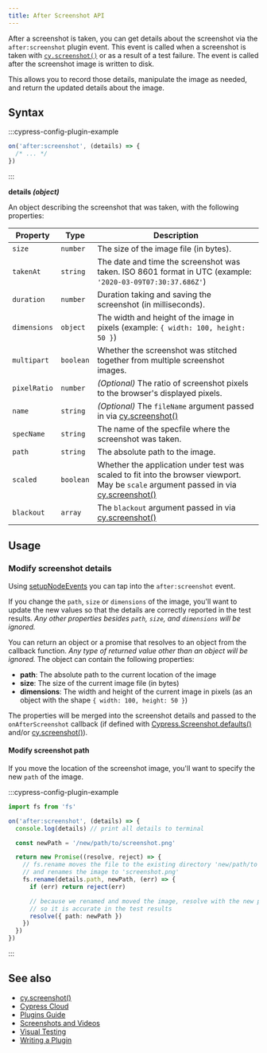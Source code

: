 ```yaml
---
title: After Screenshot API
---
```


After a screenshot is taken, you can get details about the screenshot via the
`after:screenshot` plugin event. This event is called when a screenshot is taken
with [`cy.screenshot()`](/api/commands/screenshot) or as a result of a test
failure. The event is called after the screenshot image is written to disk.

This allows you to record those details, manipulate the image as needed, and
return the updated details about the image.

## Syntax

<WarningSetupNodeEvents />

:::cypress-config-plugin-example

```js
on('after:screenshot', (details) => {
  /* ... */
})
```

:::

<Icon name="angle-right" /> **details _(object)_**

An object describing the screenshot that was taken, with the following
properties:

| Property     | Type      | Description                                                                                                                                                                 |
| ------------ | --------- | --------------------------------------------------------------------------------------------------------------------------------------------------------------------------- |
| `size`       | `number`  | The size of the image file (in bytes).                                                                                                                                      |
| `takenAt`    | `string`  | The date and time the screenshot was taken. ISO 8601 format in UTC (example: `'2020-03-09T07:30:37.686Z'`)                                                                  |
| `duration`   | `number`  | Duration taking and saving the screenshot (in milliseconds).                                                                                                                |
| `dimensions` | `object`  | The width and height of the image in pixels (example: `{ width: 100, height: 50 }`)                                                                                         |
| `multipart`  | `boolean` | Whether the screenshot was stitched together from multiple screenshot images.                                                                                               |
| `pixelRatio` | `number`  | _(Optional)_ The ratio of screenshot pixels to the browser's displayed pixels.                                                                                              |
| `name`       | `string`  | _(Optional)_ The `fileName` argument passed in via [cy.screenshot()](/api/commands/screenshot#Arguments)                                                                    |
| `specName`   | `string`  | The name of the specfile where the screenshot was taken.                                                                                                                    |
| `path`       | `string`  | The absolute path to the image.                                                                                                                                             |
| `scaled`     | `boolean` | Whether the application under test was scaled to fit into the browser viewport. May be `scale` argument passed in via [cy.screenshot()](/api/commands/screenshot#Arguments) |
| `blackout`   | `array`   | The `blackout` argument passed in via [cy.screenshot()](/api/commands/screenshot#Arguments)                                                                                 |

## Usage

### Modify screenshot details

Using [setupNodeEvents](/app/plugins/plugins-guide#Using-a-plugin) you can
tap into the `after:screenshot` event.

If you change the `path`, `size` or `dimensions` of the image, you'll want to
update the new values so that the details are correctly reported in the test
results. _Any other properties besides `path`, `size`, and `dimensions` will be
ignored._

You can return an object or a promise that resolves to an object from the
callback function. _Any type of returned value other than an object will be
ignored._ The object can contain the following properties:

- **path**: The absolute path to the current location of the image
- **size**: The size of the current image file (in bytes)
- **dimensions**: The width and height of the current image in pixels (as an
  object with the shape `{ width: 100, height: 50 }`)

The properties will be merged into the screenshot details and passed to the
`onAfterScreenshot` callback (if defined with
[Cypress.Screenshot.defaults()](/api/cypress-api/screenshot-api) and/or
[cy.screenshot()](/api/commands/screenshot)).

#### Modify screenshot path

If you move the location of the screenshot image, you'll want to specify the new
`path` of the image.

:::cypress-config-plugin-example

```ts
import fs from 'fs'
```

```ts
on('after:screenshot', (details) => {
  console.log(details) // print all details to terminal

  const newPath = '/new/path/to/screenshot.png'

  return new Promise((resolve, reject) => {
    // fs.rename moves the file to the existing directory 'new/path/to'
    // and renames the image to 'screenshot.png'
    fs.rename(details.path, newPath, (err) => {
      if (err) return reject(err)

      // because we renamed and moved the image, resolve with the new path
      // so it is accurate in the test results
      resolve({ path: newPath })
    })
  })
})
```

:::

## See also

- [cy.screenshot()](/api/commands/screenshot)
- [Cypress Cloud](/cloud/get-started/introduction)
- [Plugins Guide](/app/plugins/plugins-guide)
- [Screenshots and Videos](/app/guides/screenshots-and-videos)
- [Visual Testing](/app/tooling/visual-testing)
- [Writing a Plugin](/api/node-events/overview)
